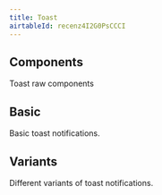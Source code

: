 ```yaml
---
title: Toast
airtableId: recenz4I2G0PsCCCI
---
```


## Components

Toast raw components

<RawToastComponents/>

## Basic

Basic toast notifications.

<BasicExample/>

## Variants

Different variants of toast notifications.

<VariantsExample/>


